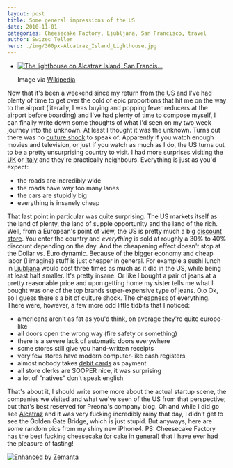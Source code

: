 ```yaml
---
layout: post
title: Some general impressions of the US
date: 2010-11-01
categories: Cheesecake Factory, Ljubljana, San Francisco, travel
author: Swizec Teller
hero: ./img/300px-Alcatraz_Island_Lighthouse.jpg
---
```


-   [![The lighthouse on Alcatraz Island, San Francis...](./img/300px-Alcatraz_Island_Lighthouse.jpg "The lighthouse on Alcatraz Island, San Francis...")](http://commons.wikipedia.org/wiki/File:Alcatraz_Island_Lighthouse.jpg)

    Image via [Wikipedia](http://commons.wikipedia.org/wiki/File:Alcatraz_Island_Lighthouse.jpg)

Now that it's been a weekend since my return from [the US](<http://maps.google.com/maps?ll=38.8833333333,-77.0166666667&spn=10.0,10.0&q=38.8833333333,-77.0166666667 (United%20States)&t=h> "United States") and I've had plenty of time to get over the cold of epic proportions that hit me on the way to the airport (literally, I was buying and popping fever reducers at the airport before boarding) and I've had plenty of time to compose myself, I can finally write down some thoughts of what I'd seen on my two week journey into the unknown. At least I thought it was the unknown. Turns out there was no [culture shock](http://en.wikipedia.org/wiki/Culture_shock "Culture shock") to speak of. Apparently if you watch enough movies and television, or just if you watch as much as I do, the US turns out to be a pretty unsurprising country to visit. I had more surprises visiting the [UK](<http://maps.google.com/maps?ll=51.5,-0.116666666667&spn=10.0,10.0&q=51.5,-0.116666666667 (United%20Kingdom)&t=h> "United Kingdom") or [Italy](<http://maps.google.com/maps?ll=41.9,12.4833333333&spn=10.0,10.0&q=41.9,12.4833333333 (Italy)&t=h> "Italy") and they're practically neighbours. Everything is just as you'd expect:

-   the roads are incredibly wide
-   the roads have way too many lanes
-   the cars are stupidly big
-   everything is insanely cheap

That last point in particular was quite surprising. The US markets itself as the land of plenty, the land of supple opportunity and the land of the rich. Well, from a European's point of view, the US is pretty much a big [discount store](http://en.wikipedia.org/wiki/Discount_store "Discount store"). You enter the country and _everything_ is sold at roughly a 30% to 40% discount depending on the day. And the cheapening effect doesn't stop at the Dollar vs. Euro dynamic. Because of the bigger economy and cheap labor (I imagine) stuff is just cheaper in general. For example a sushi lunch in [Ljubljana](<http://maps.google.com/maps?ll=46.0513888889,14.5055555556&spn=0.1,0.1&q=46.0513888889,14.5055555556 (Ljubljana)&t=h> "Ljubljana") would cost three times as much as it did in the US, while being at least half smaller. It's pretty insane. Or like I bought a pair of jeans at a pretty reasonable price and upon getting home my sister tells me what I bought was one of the top brands super-expensive type of jeans. O.o Ok, so I guess there's a bit of culture shock. The cheapness of everything. There were, however, a few more odd little tidbits that I noticed:

-   americans aren't as fat as you'd think, on average they're quite europe-like
-   all doors open the wrong way (fire safety or something)
-   there is a severe lack of automatic doors everywhere
-   some stores still give you hand-written receipts
-   very few stores have modern computer-like cash registers
-   almost nobody takes [debit cards](http://en.wikipedia.org/wiki/Debit_card "Debit card") as payment
-   all store clerks are SOOPER nice, it was surprising
-   a lot of "natives" don't speak english

That's about it, I should write some more about the actual startup scene, the companies we visited and what we've seen of the US from that perspective; but that's best reserved for Preona's company blog. Oh and while I did go see [Alcatraz](<http://maps.google.com/maps?ll=37.8264,-122.4224&spn=1.0,1.0&q=37.8264,-122.4224 (Alcatraz%20Island)&t=h> "Alcatraz Island") and it was very fucking incredibly rainy that day, I didn't get to see the Golden Gate Bridge, which is just stupid. But anyways, here are some random pics from my shiny new iPhone4.  PS: Cheesecake Factory has the best fucking cheesecake (or cake in general) that I have ever had the pleasure of tasting!

[![Enhanced by Zemanta](http://img.zemanta.com/zemified_e.png?x-id=b11e33c7-9113-4266-9831-ea91b28c7758)](http://www.zemanta.com/ "Enhanced by Zemanta")
